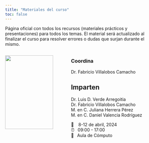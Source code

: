 ```yaml
---
title: "Materiales del curso"
toc: false
---
```


Página oficial con todos los recursos (materiales prácticos y presentaciones) para todos los temas. El material será actualizado al finalizar el curso para resolver errores o dudas que surjan durante el mismo.


::: columns
::: {.column width="40%"}
![](presentaciones/imgs/flyercurso.jpg){width="90%"}
:::

::: {.column width="60%"}

### Coordina

Dr. Fabricio Villalobos Camacho

## Imparten

Dr. Luis D. Verde Arregoitia  
Dr. Fabricio Villalobos Camacho  
M. en C. Juliana Herrera Pérez  
M. en C. Daniel Valencia Rodríguez

<span class='code'>📆 &ensp; 8-12 de abril, 2024</span>\
<span class='code'>⏰ &ensp;09:00 - 17:00</span>\
<span class='code'>🏨 &ensp;Aula de Cómputo</span>\

:::
:::

